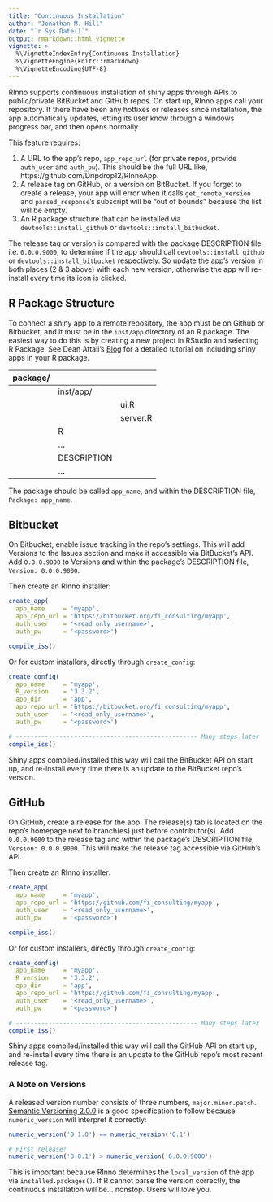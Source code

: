 ```yaml
---
title: "Continuous Installation"
author: "Jonathan M. Hill"
date: "`r Sys.Date()`"
output: rmarkdown::html_vignette
vignette: >
  %\VignetteIndexEntry{Continuous Installation}
  %\VignetteEngine{knitr::rmarkdown}
  %\VignetteEncoding{UTF-8}
---
```


RInno supports continuous installation of shiny apps through APIs to public/private BitBucket and GitHub repos. On start up, RInno apps call your repository. If there have been any hotfixes or releases since installation, the app automatically updates, letting its user know through a windows progress bar, and then opens normally. 

This feature requires:

1. A URL to the app's repo, `app_repo_url` (for private repos, provide `auth_user` and `auth_pw`). This should be the full URL like, https://github.com/Dripdrop12/RInnoApp.
2. A release tag on GitHub, or a version on BitBucket. If you forget to create a release, your app will error when it calls `get_remote_version` and `parsed_response`'s subscript will be "out of bounds" because the list will be empty.
3. An R package structure that can be installed via `devtools::install_github` or `devtools::install_bitbucket`.

The release tag or version is compared with the package DESCRIPTION file, i.e. `0.0.0.9000`, to determine if the app should call `devtools::install_github` or `devtools::install_bitbucket` respectively. So update the app's version in both places (2 & 3 above) with each new version, otherwise the app will re-install every time its icon is clicked.


## R Package Structure

To connect a shiny app to a remote repository, the app must be on Github or Bitbucket, and it must be in the `inst/app` directory of an R package. The easiest way to do this is by creating a new project in RStudio and selecting R Package.  See Dean Attali's [Blog](http://deanattali.com/2015/04/21/r-package-shiny-app/) for a detailed tutorial on including shiny apps in your R package.

| package/ |      |         |
|------:   |:-----|:--------|
|          |inst/app/ |     |
|          |      |ui.R     |
|          |      |server.R |
|          |R     |         |
|          |...   |         |
|          |DESCRIPTION|    |
|          |...   |         |

The package should be called `app_name`, and within the DESCRIPTION file, `Package: app_name`.


## Bitbucket

On Bitbucket, enable issue tracking in the repo's settings. This will add Versions to the Issues section and make it accessible via BitBucket's API. Add `0.0.0.9000` to Versions and within the package's DESCRIPTION file, `Version: 0.0.0.9000`.

Then create an RInno installer:

```r
create_app(
  app_name     = 'myapp', 
  app_repo_url = 'https://bitbucket.org/fi_consulting/myapp',
  auth_user    = '<read_only_username>',
  auth_pw      = '<password>')

compile_iss()
```

Or for custom installers, directly through `create_config`:

```r
create_config(
  app_name     = 'myapp', 
  R_version    = '3.3.2', 
  app_dir      = 'app', 
  app_repo_url = 'https://bitbucket.org/fi_consulting/myapp',
  auth_user    = '<read_only_username>', 
  auth_pw      = '<password>')

# -------------------------------------------------- Many steps later
compile_iss()
```

Shiny apps compiled/installed this way will call the BitBucket API on start up, and re-install every time there is an update to the BitBucket repo's version.


## GitHub

On GitHub, create a release for the app. The release(s) tab is located on the repo's homepage next to branch(es) just before contributor(s). Add `0.0.0.9000` to the release tag and within the package's DESCRIPTION file, `Version: 0.0.0.9000`. This will make the release tag accessible via GitHub's API. 

Then create an RInno installer:

```r
create_app(
  app_name     = 'myapp', 
  app_repo_url = 'https://github.com/fi_consulting/myapp',
  auth_user    = '<read_only_username>',
  auth_pw      = '<password>')

compile_iss()
```

Or for custom installers, directly through `create_config`:

```r
create_config(
  app_name     = 'myapp', 
  R_version    = '3.3.2', 
  app_dir      = 'app', 
  app_repo_url = 'https://github.com/fi_consulting/myapp',
  auth_user    = '<read_only_username>', 
  auth_pw      = '<password>')

# -------------------------------------------------- Many steps later
compile_iss()
```

Shiny apps compiled/installed this way will call the GitHub API on start up, and re-install every time there is an update to the GitHub repo's most recent release tag.


### A Note on Versions
A released version number consists of three numbers, `major.minor.patch`. [Semantic Versioning 2.0.0](http://semver.org/) is a good specification to follow because `numeric_version` will interpret it correctly:

```r
numeric_version('0.1.0') == numeric_version('0.1')
```

```r
# First release!
numeric_version('0.0.1') > numeric_version('0.0.0.9000')
```

This is important because RInno determines the `local_version` of the app via `installed.packages()`. If R cannot parse the version correctly, the continuous installation will be... nonstop. Users will love you.





